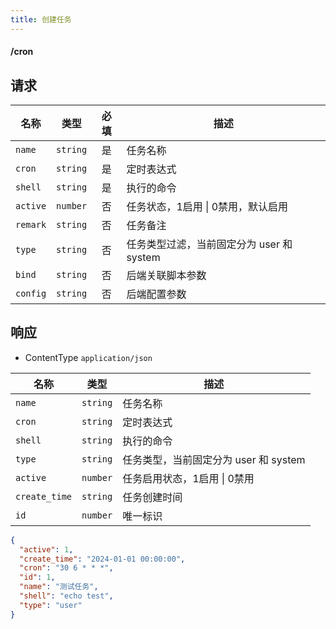 ```yaml
---
title: 创建任务
---
```


#### <POST>/cron</POST>

## 请求

<APITable>

| 名称 | 类型 | 必填 | 描述 |
| --- | :-: | :-: | --- |
| `name` | `string` | 是 | 任务名称 |
| `cron` | `string` | 是 | 定时表达式 |
| `shell` | `string` | 是 | 执行的命令 |
| `active` | `number` | 否 | 任务状态，1启用 \| 0禁用，默认启用 |
| `remark` | `string` | 否 | 任务备注 |
| `type` | `string` | 否 | 任务类型过滤，当前固定分为 user 和 system |
| `bind` | `string` | 否 | 后端关联脚本参数 |
| `config` | `string` | 否 | 后端配置参数 |

</APITable>

## 响应

- ContentType `application/json`

<APITable>

| 名称 | 类型 | 描述 |
| --- | :-: | --- |
| `name` | `string` | 任务名称 |
| `cron` | `string` | 定时表达式 |
| `shell` | `string` | 执行的命令 |
| `type` | `string` | 任务类型，当前固定分为 user 和 system |
| `active` | `number` | 任务启用状态，1启用 \| 0禁用 |
| `create_time` | `string` | 任务创建时间 |
| `id` | `number` | 唯一标识 |

</APITable>

```json title="示例"
{
  "active": 1,
  "create_time": "2024-01-01 00:00:00",
  "cron": "30 6 * * *",
  "id": 1,
  "name": "测试任务",
  "shell": "echo test",
  "type": "user"
}
```
